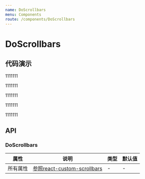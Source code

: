 ```yaml
---
name: DoScrollbars
menu: Components
route: /components/DoScrollbars
---
```



# DoScrollbars

## 代码演示
<Playground>
    <div style={{height: 100}}>
        <DoScrollbars>
            <div style={{height: 200, backgroundColor: "red"}}>
                <p>1111111</p>
                <p>1111111</p>
                <p>1111111</p>
                <p>1111111</p>
                <p>1111111</p>
            </div>
        </DoScrollbars>
    </div>
</Playground>

## API

### DoScrollbars
属性 | 说明 | 类型 | 默认值
---- | --- | --- | ---
所有属性 | [参照react-custom-scrollbars](https://github.com/malte-wessel/react-custom-scrollbars/blob/master/docs/API.md#props) | - | -



